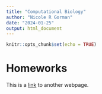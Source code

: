 ```yaml
---
title: "Computational Biology"
author: "Nicole R Gorman"
date: "2024-01-25"
output: html_document
---
```


```r
knitr::opts_chunk$set(echo = TRUE)
```


# Homeworks

This is a [link](RegularExpressions.html) to another webpage.
